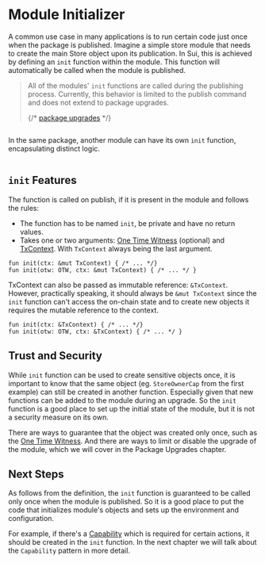 # Module Initializer

A common use case in many applications is to run certain code just once when the package is
published. Imagine a simple store module that needs to create the main Store object upon its
publication. In Sui, this is achieved by defining an `init` function within the module. This
function will automatically be called when the module is published.

> All of the modules' `init` functions are called during the publishing process. Currently, this
> behavior is limited to the publish command and does not extend to package upgrades.
>
> {/* [package upgrades]() */}

```move file=packages/samples/sources/programmability/module-initializer.move anchor=main

```

In the same package, another module can have its own `init` function, encapsulating distinct logic.

```move file=packages/samples/sources/programmability/module-initializer-2.move anchor=other

```

## `init` Features

The function is called on publish, if it is present in the module and follows the rules:

- The function has to be named `init`, be private and have no return values.
- Takes one or two arguments: [One Time Witness](./one-time-witness) (optional) and
  [TxContext](./transaction-context). With `TxContext` always being the last argument.

```move
fun init(ctx: &mut TxContext) { /* ... */}
fun init(otw: OTW, ctx: &mut TxContext) { /* ... */ }
```

TxContext can also be passed as immutable reference: `&TxContext`. However, practically speaking, it
should always be `&mut TxContext` since the `init` function can't access the on-chain state and to
create new objects it requires the mutable reference to the context.

```move
fun init(ctx: &TxContext) { /* ... */}
fun init(otw: OTW, ctx: &TxContext) { /* ... */ }
```

## Trust and Security

While `init` function can be used to create sensitive objects once, it is important to know that the
same object (eg. `StoreOwnerCap` from the first example) can still be created in another function.
Especially given that new functions can be added to the module during an upgrade. So the `init`
function is a good place to set up the initial state of the module, but it is not a security measure
on its own.

There are ways to guarantee that the object was created only once, such as the
[One Time Witness](./one-time-witness). And there are ways to limit or disable the upgrade of the
module, which we will cover in the Package Upgrades chapter.

## Next Steps

As follows from the definition, the `init` function is guaranteed to be called only once when the
module is published. So it is a good place to put the code that initializes module's objects and
sets up the environment and configuration.

For example, if there's a [Capability](./capability) which is required for certain actions, it
should be created in the `init` function. In the next chapter we will talk about the `Capability`
pattern in more detail.
